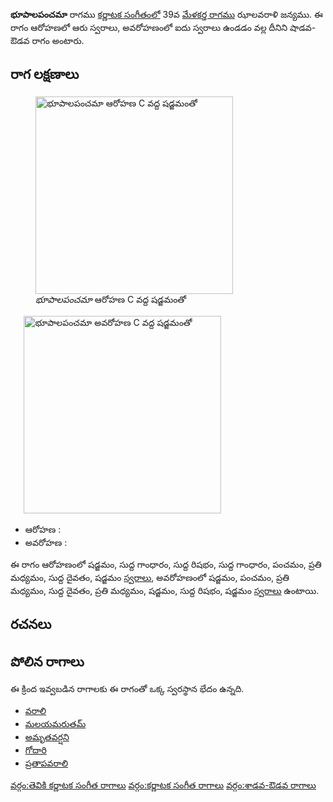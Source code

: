 {{Infobox ragam
	| name          	= భూపాలపంచమా
	| synonym	    	= 
	| mela          	= 
	| chakra        	= 
	| janaka        	= 
	| type          	= శాడవ-ఔడవ
	| arohanam      	= {{svaraC|S|G1|R1|G1|P|M2|D1|S'}} 
	| avarohanam    	= {{svaraC|S'|P|M2|D1|M2|S|R1|S}}
	| jeeva         	=
	| chhaya        	=
	| nyasa         	=
	| vishesha      	= 
	| equivalent  		= 
}}
{{కర్ణాటక సంగీత రాగాలు}}
'''భూపాలపంచమా''' రాగము [[కర్ణాటక సంగీతం]]లో 39వ [[మేళకర్త రాగము]] ఝాలవరాళి జన్యము.  ఈ రాగం ఆరోహణలో ఆరు స్వరాలు, అవరోహణంలో ఐదు స్వరాలు ఉండడం వల్ల దీనిని షాడవ-ఔడవ రాగం అంటారు.


==రాగ లక్షణాలు==
[[Image:bhupalapancama_ar_kb2wiki.png|thumb|right|316px|''భూపాలపంచమా'' ఆరోహణ C వద్ద షడ్జమంతో]]
	[[Image:bhupalapancama_av_kb2wiki.png|thumb|right|316px|''భూపాలపంచమా'' అవరోహణ C వద్ద షడ్జమంతో]]

* ఆరోహణ : {{svaraC|S|G1|R1|G1|P|M2|D1|S'}} 
* అవరోహణ : {{svaraC|S'|P|M2|D1|M2|S|R1|S}}

ఈ రాగం ఆరోహణంలో షడ్జమం, సుద్ద  గాంధారం, సుద్ద  రిషభం, సుద్ద  గాంధారం, పంచమం, ప్రతి మధ్యమం, సుద్ద దైవతం, షడ్జమం [[స్వరాలు]], అవరోహణంలో షడ్జమం, పంచమం, ప్రతి మధ్యమం, సుద్ద దైవతం, ప్రతి మధ్యమం, షడ్జమం, సుద్ద  రిషభం, షడ్జమం [[స్వరాలు]] ఉంటాయి.

==రచనలు==



==పోలిన రాగాలు==
ఈ క్రింద ఇవ్వబడిన రాగాలకు ఈ రాగంతో ఒక్క స్వరస్థాన భేదం ఉన్నది.
* [[వరాలి]]
* [[మలయమరుతమ్]]
* [[అమృతవర్షని]]
* [[గోదారి]]
* [[ ప్రతాపవరాలి]]



[[వర్గం:తెవికి కర్ణాటక సంగీత రాగాలు]]
[[వర్గం:కర్ణాటక సంగీత రాగాలు]]
[[వర్గం:శాడవ-ఔడవ రాగాలు]]